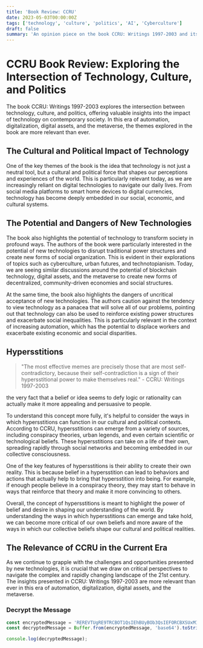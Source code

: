 ```yaml
---
title: 'Book Review: CCRU'
date: 2023-05-03T00:00:00Z
tags: ['technology', 'culture', 'politics', 'AI', 'Cyberculture']
draft: false
summary: 'An opinion piece on the book CCRU: Writings 1997-2003 and its relevance to the current era'
---
```


# CCRU Book Review: Exploring the Intersection of Technology, Culture, and Politics

The book CCRU: Writings 1997-2003 explores the intersection between technology, culture, and politics, offering valuable insights into the impact of technology on contemporary society. In this era of automation, digitalization, digital assets, and the metaverse, the themes explored in the book are more relevant than ever.

## The Cultural and Political Impact of Technology

One of the key themes of the book is the idea that technology is not just a neutral tool, but a cultural and political force that shapes our perceptions and experiences of the world. This is particularly relevant today, as we are increasingly reliant on digital technologies to navigate our daily lives. From social media platforms to smart home devices to digital currencies, technology has become deeply embedded in our social, economic, and cultural systems.

## The Potential and Dangers of New Technologies

The book also highlights the potential of technology to transform society in profound ways. The authors of the book were particularly interested in the potential of new technologies to disrupt traditional power structures and create new forms of social organization. This is evident in their explorations of topics such as cyberculture, urban futures, and technotopianism. Today, we are seeing similar discussions around the potential of blockchain technology, digital assets, and the metaverse to create new forms of decentralized, community-driven economies and social structures.

At the same time, the book also highlights the dangers of uncritical acceptance of new technologies. The authors caution against the tendency to view technology as a panacea that will solve all of our problems, pointing out that technology can also be used to reinforce existing power structures and exacerbate social inequalities. This is particularly relevant in the context of increasing automation, which has the potential to displace workers and exacerbate existing economic and social disparities.

## Hypersstitions

> "The most effective memes are precisely those that are most self-contradictory, because their self-contradiction is a sign of their hypersstitional power to make themselves real." - CCRU: Writings 1997-2003

 the very fact that a belief or idea seems to defy logic or rationality can actually make it more appealing and persuasive to people.

To understand this concept more fully, it's helpful to consider the ways in which hypersstitions can function in our cultural and political contexts. According to CCRU, hypersstitions can emerge from a variety of sources, including conspiracy theories, urban legends, and even certain scientific or technological beliefs. These hypersstitions can take on a life of their own, spreading rapidly through social networks and becoming embedded in our collective consciousness.

One of the key features of hypersstitions is their ability to create their own reality. This is because belief in a hypersstition can lead to behaviors and actions that actually help to bring that hypersstition into being. For example, if enough people believe in a conspiracy theory, they may start to behave in ways that reinforce that theory and make it more convincing to others.

Overall, the concept of hypersstitions is meant to highlight the power of belief and desire in shaping our understanding of the world. By understanding the ways in which hypersstitions can emerge and take hold, we can become more critical of our own beliefs and more aware of the ways in which our collective beliefs shape our cultural and political realities.

## The Relevance of CCRU in the Current Era

As we continue to grapple with the challenges and opportunities presented by new technologies, it is crucial that we draw on critical perspectives to navigate the complex and rapidly changing landscape of the 21st century. The insights presented in CCRU: Writings 1997-2003 are more relevant than ever in this era of automation, digitalization, digital assets, and the metaverse.

### Decrypt the Message


```js
const encryptedMessage = 'REREVTUgRE9TRCBOT1QsIEhBUyBOb3QsIEFORCBXSUxMIE5FVkVSRSBFWElTVA==';
const decryptedMessage = Buffer.from(encryptedMessage, 'base64').toString('utf-8');

console.log(decryptedMessage);
